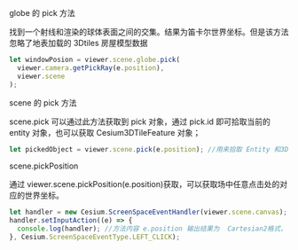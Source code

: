 globe 的 pick 方法

找到一个射线和渲染的球体表面之间的交集。结果为笛卡尔世界坐标。但是该方法忽略了地表加载的 3Dtiles 房屋模型数据

```js
let windowPosion = viewer.scene.globe.pick(
  viewer.camera.getPickRay(e.position),
  viewer.scene
);
```

scene 的 pick 方法

scene.pick 可以通过此方法获取到 pick 对象，通过 pick.id 即可拾取当前的 entity 对象，也可以获取 Cesium3DTileFeature 对象；

```js
let pickedObject = viewer.scene.pick(e.position); //用来拾取 Entity 和3Dtiles
```

scene.pickPosition

通过 viewer.scene.pickPosition(e.position)获取，可以获取场中任意点击处的对应的世界坐标。

```js
let handler = new Cesium.ScreenSpaceEventHandler(viewer.scene.canvas);
handler.setInputAction((e) => {
  console.log(handler); //方法内容 e.position 输出结果为  Cartesian2格式，
}, Cesium.ScreenSpaceEventType.LEFT_CLICK);
```
